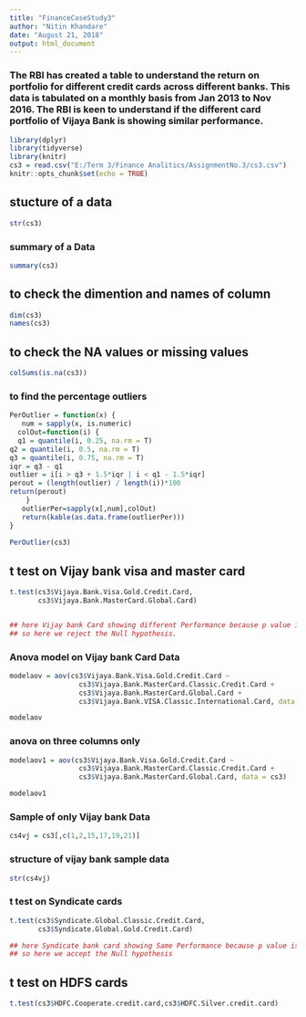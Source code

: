 ---
title: "FinanceCaseStudy3"
author: "Nitin Khandare"
date: "August 21, 2018"
output: html_document
---


### The RBI has created a table to understand the return on portfolio for different credit cards across different banks. This data is tabulated on a monthly basis from Jan 2013 to Nov 2016. The RBI is keen to understand if the different card portfolio of Vijaya Bank is showing similar performance.

```{r setup, include=FALSE}
library(dplyr)
library(tidyverse)
library(knitr)
cs3 = read.csv("E:/Term 3/Finance Analitics/AssignmentNo.3/cs3.csv")
knitr::opts_chunk$set(echo = TRUE)
```

## stucture of a data
```{r}
str(cs3)
```
### summary of a Data
```{r}
summary(cs3)
```

## to check the dimention and names of column
```{r}
dim(cs3)
names(cs3)
```

## to check the NA values or missing values
```{r}
colSums(is.na(cs3))
```

### to find the percentage outliers
```{r}

PerOutlier = function(x) {
   num = sapply(x, is.numeric)
  colOut=function(i) {
  q1 = quantile(i, 0.25, na.rm = T)
q2 = quantile(i, 0.5, na.rm = T)
q3 = quantile(i, 0.75, na.rm = T)
iqr = q3 - q1
outlier = i[i > q3 + 1.5*iqr | i < q1 - 1.5*iqr]
perout = (length(outlier) / length(i))*100
return(perout)
    }
   outlierPer=sapply(x[,num],colOut)
   return(kable(as.data.frame(outlierPer)))
}
 
PerOutlier(cs3)

```


## t test on Vijay bank visa and master card
```{r}
t.test(cs3$Vijaya.Bank.Visa.Gold.Credit.Card,
       cs3$Vijaya.Bank.MasterCard.Global.Card)


## here Vijay bank Card showing different Performance because p value is less than 0.05 
## so here we reject the Null hypothesis.
```




### Anova model on Vijay bank Card Data
```{r}

modelaov = aov(cs3$Vijaya.Bank.Visa.Gold.Credit.Card ~
                 cs3$Vijaya.Bank.MasterCard.Classic.Credit.Card +
                 cs3$Vijaya.Bank.MasterCard.Global.Card + 
                 cs3$Vijaya.Bank.VISA.Classic.International.Card, data = cs3)

modelaov
```

### anova on three columns only
```{r}
modelaov1 = aov(cs3$Vijaya.Bank.Visa.Gold.Credit.Card ~
                 cs3$Vijaya.Bank.MasterCard.Classic.Credit.Card +
                 cs3$Vijaya.Bank.MasterCard.Global.Card, data = cs3)

modelaov1
```


### Sample of only Vijay bank Data
```{r}

cs4vj = cs3[,c(1,2,15,17,19,21)]
```

### structure of vijay bank sample data
```{r}
str(cs4vj)
```

### t test on Syndicate cards
```{r}
t.test(cs3$Syndicate.Global.Classic.Credit.Card,
       cs3$Syndicate.Global.Gold.Credit.Card)

## here Syndicate bank card showing Same Performance because p value is greater than 0.05 
## so here we accept the Null hypothesis
```

## t test on HDFS cards
```{r}
t.test(cs3$HDFC.Cooperate.credit.card,cs3$HDFC.Silver.credit.card)
```


